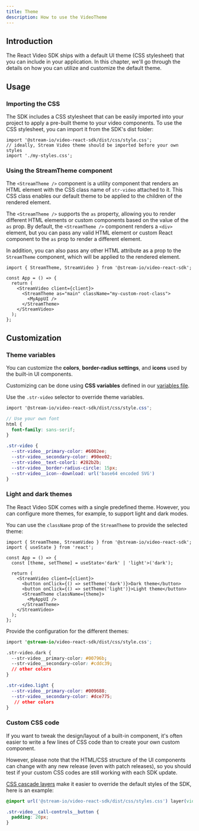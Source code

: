 ```yaml
---
title: Theme
description: How to use the VideoTheme
---
```


## Introduction

The React Video SDK ships with a default UI theme (CSS stylesheet) that you can include in your application.
In this chapter, we'll go through the details on how you can utilize and customize the default theme.

## Usage

### Importing the CSS

The SDK includes a CSS stylesheet that can be easily imported into your project to apply a pre-built theme to your video components.
To use the CSS stylesheet, you can import it from the SDK's dist folder:

```tsx
import '@stream-io/video-react-sdk/dist/css/style.css';
// ideally, Stream Video theme should be imported before your own styles
import './my-styles.css';
```

### Using the StreamTheme component

The `<StreamTheme />` component is a utility component that renders an HTML element with the CSS class name of `str-video` attached to it.
This CSS class enables our default theme to be applied to the children of the rendered element.

The `<StreamTheme />` supports the `as` property, allowing you to render different HTML elements or custom components based on the value of the `as` prop.
By default, the `<StreamTheme />` component renders a `<div>` element, but you can pass any valid HTML element or custom React component to the `as` prop to render a different element.

In addition, you can also pass any other HTML attribute as a prop to the `StreamTheme` component, which will be applied to the rendered element.

```tsx
import { StreamTheme, StreamVideo } from '@stream-io/video-react-sdk';

const App = () => {
  return (
    <StreamVideo client={client}>
      <StreamTheme as="main" className="my-custom-root-class">
        <MyAppUI />
      </StreamTheme>
    </StreamVideo>
  );
};
```

## Customization

### Theme variables

You can customize the **colors**, **border-radius settings**, and **icons** used by the built-in UI components.

Customizing can be done using **CSS variables** defined in our [variables file](https://github.com/GetStream/stream-video-js/blob/main/packages/styling/src/_global-theme-variables.scss).

Use the `.str-video` selector to override theme variables.

```scss
import '@stream-io/video-react-sdk/dist/css/style.css';

// Use your own font
html {
  font-family: sans-serif;
}

.str-video {
  --str-video__primary-color: #6002ee;
  --str-video__secondary-color: #90ee02;
  --str-video__text-color1: #282b2b;
  --str-video__border-radius-circle: 15px;
  --str-video__icon--download: url('base64 encoded SVG')
}
```

### Light and dark themes

The React Video SDK comes with a single predefined theme. However, you can configure more themes, for example, to support light and dark modes.

You can use the `className` prop of the `StreamTheme` to provide the selected theme:

```tsx
import { StreamTheme, StreamVideo } from '@stream-io/video-react-sdk';
import { useState } from 'react';

const App = () => {
  const [theme, setTheme] = useState<'dark' | 'light'>('dark');

  return (
    <StreamVideo client={client}>
      <button onClick={() => setTheme('dark')}>Dark theme</button>
      <button onClick={() => setTheme('light')}>Light theme</button>
      <StreamTheme className={theme}>
        <MyAppUI />
      </StreamTheme>
    </StreamVideo>
  );
};
```

Provide the configuration for the different themes:

```css
import '@stream-io/video-react-sdk/dist/css/style.css';

.str-video.dark {
  --str-video__primary-color: #00796b;
  --str-video__secondary-color: #cddc39;
  // other colors
}

.str-video.light {
  --str-video__primary-color: #009688;
  --str-video__secondary-color: #dce775;
   // other colors
}
```

### Custom CSS code

If you want to tweak the design/layout of a built-in component, it's often easier to write a few lines of CSS code than to create your own custom component.

However, please note that the HTML/CSS structure of the UI components can change with any new release (even with patch releases), so you should test if your custom CSS codes are still working with each SDK update.

[CSS cascade layers](https://developer.mozilla.org/en-US/docs/Learn/CSS/Building_blocks/Cascade_layers) make it easier to override the default styles of the SDK, here is an example:

```css
@import url('@stream-io/video-react-sdk/dist/css/styles.css') layer(video-default);

.str-video__call-controls__button {
  padding: 20px;
}
```

